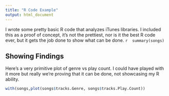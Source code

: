```yaml
---
title: "R Code Example"
output: html_document
---
```

I wrote some pretty basic R code that analyzes iTunes libraries. I included this as a proof of concept, it's not the prettiest, nor is it the best R code ever, but it gets the job done to show what can be done.
 ```r
 summary(songs)
 ```

## Showing Findings

Here's a very primitive plot of genre vs play count. I could have played with it more but really we're proving that it can be done, not showcasing my R ability.

```r
with(songs,plot(songs$tracks.Genre, songs$tracks.Play.Count))
```
